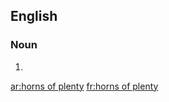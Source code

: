 ==English==

===Noun===
{{head|en|plural|head=[[horns]] of [[plenty]]}}

# {{plural of|horn of plenty|lang=en|nocat=1}}

[[ar:horns of plenty]]
[[fr:horns of plenty]]